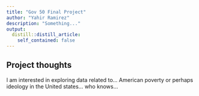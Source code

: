 ```yaml
---
title: "Gov 50 Final Project"
author: "Yahir Ramirez"
description: "Something..."
output:
  distill::distill_article:
    self_contained: false
---
```




## Project thoughts

I am interested in exploring data related to... American poverty or perhaps ideology
in the United states... who knows...